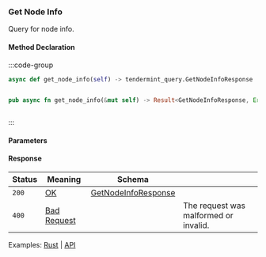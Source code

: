 ### Get Node Info

Query for node info.

#### Method Declaration

:::code-group

```python [Python]
async def get_node_info(self) -> tendermint_query.GetNodeInfoResponse
```

```typescript [TypeScript]

```

```rust [Rust]
pub async fn get_node_info(&mut self) -> Result<GetNodeInfoResponse, Error>
```

```url [API]

```

:::

#### Parameters

#### Response

| Status | Meaning       | Schema                |                                       |
| ------ | ------------- | --------------------- | ------------------------------------- |
| `200`  | [OK]          | [GetNodeInfoResponse] |                                       |
| `400`  | [Bad Request] |                       | The request was malformed or invalid. |

Examples: [Rust] | [API]

[Rust]: https://github.com/dydxprotocol/v4-clients/blob/3e8c7e1b960291b7ef273962d374d9934a5c4d33/v4-client-rs/client/examples/validator_get.rs#L44
[API]: https://test-dydx-rest.kingnodes.com/cosmos/base/tendermint/v1beta1/node_info
[GetNodeInfoResponse]: /types/get_node_info_response
[OK]: /types/ok
[Bad Request]: /types/bad-request
